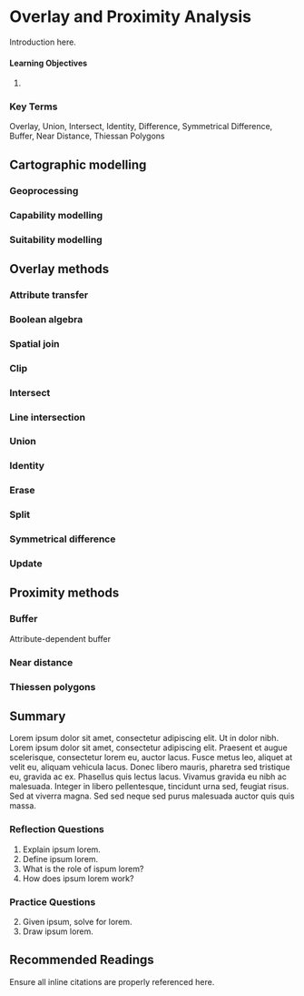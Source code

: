 # Overlay and Proximity Analysis {#overlay-and-proximity-analysis}

Introduction here.

:::: {.box-content .learning-objectives-content}

::: {.box-title .learning-objectives-top}
#### Learning Objectives {-}
::: 

1. 

::::

### Key Terms {-}

Overlay, Union, Intersect, Identity, Difference, Symmetrical Difference, Buffer, Near Distance, Thiessan Polygons

## Cartographic modelling

### Geoprocessing

### Capability modelling

### Suitability modelling

## Overlay methods

### Attribute transfer

### Boolean algebra

### Spatial join

### Clip

### Intersect

### Line intersection

### Union

### Identity

### Erase

### Split

### Symmetrical difference

### Update

## Proximity methods

### Buffer

Attribute-dependent buffer

### Near distance

###	Thiessen polygons

## Summary

Lorem ipsum dolor sit amet, consectetur adipiscing elit. Ut in dolor nibh. Lorem ipsum dolor sit amet, consectetur adipiscing elit. Praesent et augue scelerisque, consectetur lorem eu, auctor lacus. Fusce metus leo, aliquet at velit eu, aliquam vehicula lacus. Donec libero mauris, pharetra sed tristique eu, gravida ac ex. Phasellus quis lectus lacus. Vivamus gravida eu nibh ac malesuada. Integer in libero pellentesque, tincidunt urna sed, feugiat risus. Sed at viverra magna. Sed sed neque sed purus malesuada auctor quis quis massa.

### Reflection Questions {-}

1. Explain ipsum lorem.
2. Define ipsum lorem.
3. What is the role of ispum lorem?
4. How does ipsum lorem work?

### Practice Questions {-}

2. Given ipsum, solve for lorem.
3. Draw ipsum lorem.

## Recommended Readings {-}

Ensure all inline citations are properly referenced here.
